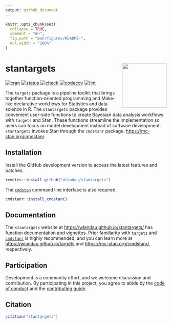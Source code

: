 ```yaml
---
output: github_document
---
```


```r
knitr::opts_chunk$set(
  collapse = TRUE,
  comment = "#>",
  fig.path = "man/figures/README-",
  out.width = "100%"
)
```

# stantargets <img src='man/figures/logo.png' align="right" height="139"/>

[![cran](http://www.r-pkg.org/badges/version/stantargets)](https://cran.r-project.org/package=stantargets)
[![status](https://www.repostatus.org/badges/latest/wip.svg)](https://www.repostatus.org/#wip)
[![check](https://github.com/wlandau/stantargets/workflows/check/badge.svg)](https://github.com/wlandau/stantargets/actions?query=workflow%3Acheck)
[![codecov](https://codecov.io/gh/wlandau/stantargets/branch/main/graph/badge.svg?token=3T5DlLwUVl)](https://codecov.io/gh/wlandau/targets)
[![lint](https://github.com/wlandau/stantargets/workflows/lint/badge.svg)](https://github.com/wlandau/stantargets/actions?query=workflow%3Alint)

The `targets` package is a pipeline toolkit that brings together function-oriented programming and Make-like declarative workflows for Statistics and data science in R. The `stantargets` package provides convenient user-side functions to create Bayesian data analysis workflows with `targets` and Stan. These functions streamline the implementation so users can focus on model development instead of software development.
`stantargets` invokes Stan through the `cmdstanr` package: <https://mc-stan.org/cmdstanr>.

## Installation

Install the GitHub development version to access the latest features and patches.

```r
remotes::install_github("wlandau/stantargets")
```

The [`cmdstan`](https://github.com/stan-dev/cmdstan) command line interface is also required.

```r
cmdstanr::install_cmdstan()
```

## Documentation

The `stantargets` website at <https://wlandau.github.io/stantargets/> has function documentation and vignettes. Prior familiarity with [`targets`](https://github.com/wlandau/targets) and [`cmdstanr`](https://github.com/stan-dev/cmdstanr) is highly recommended, and you can learn more at <https://wlandau.github.io/targets> and <https://mc-stan.org/cmdstanr/>, respectively.

## Participation

Development is a community effort, and we welcome discussion and contribution. By participating in this project, you agree to abide by the [code of conduct](https://github.com/wlandau/stantargets/blob/main/CODE_OF_CONDUCT.md) and the [contributing guide](https://github.com/wlandau/stantargets/blob/main/CONTRIBUTING.md).

## Citation

```r
citation("stantargets")
```
